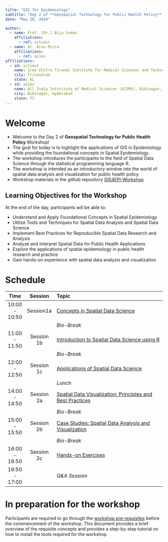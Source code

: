```yaml
---
title: "GIS for Epidemiology"
subtitle: "Day 2 of **Geospatial Technology for Public Health Policy** Workshop <br>*May 27--29, 2024 --- GISE Hub, IIT Bombay<br>\\@Central University Gujarat (CUG), Gandhinagar*" 
date: "May 28, 2024"

author:
  - name: Prof. (Dr.) Biju Soman
    affiliations:
      - ref: sctimst
  - name: Dr. Arun Mitra
    affiliations:
      - ref: aiims
affiliations:
  - id: sctimst
    name: Sree Chitra Tirunal Institute for Medical Sciences and Technology (SCTIMST), Trivandrum
    city: Trivandrum
    state: KL
  - id: aiims
    name: All India Intstitute of Medical Sciences (AIIMS), Bibinagar, Hyderabad
    city: Bibinagar, Hyderabad
    state: TS
---
```


# Welcome

  - Welcome to the Day 2 of **Geospatial Technology for Public Health Policy** Workshop!
  - The goal for today is to highlight the applications of GIS in Epidemiology while providing the foundational concepts in Spatial Epidemiology. 
  - The workshop introduces the participants to the field of Spatial Data Science through the statistical programming language R.
  - The workshop is intended as an introductory window into the world of spatial data analysis and visualization for public health policy.
  - Workshop materials in the github repository [GIS4EPI-Workshop](https://github.com/drarunmitra/GIS4Epidemiology)

## Learning Objectives for the Workshop

At the end of the day, participants will be able to:

- Understand and Apply Foundational Concepts in Spatial Epidemiology
- Utilize Tools and Techniques for Spatial Data Analysis and Spatial Data Science
- Implement Best Practices for Reproducible Spatial Data Research and Analysis
- Analyze and Interpret Spatial Data for Public Health Applications
- Explore the applications of spatial epidemiology in public health research and practice
- Gain hands-on experience with spatial data analysis and visualization



# Schedule

| Time          | Session       |  Topic                                                                                           | 
|:-------------:|:-------------:|:-------------------------------------------------------------------------------------------------|
| 10:00 - 10:50 | Session1a       | [Concepts in Spatial Data Science](session1a-foundational-concepts.qmd)  | 
|               | | _Bio-Break_                                                                                      | 
| 11:00 - 11:50 | Session 1b | [Introduction to Spatial Data Science using R](session1b-intro-sds.qmd)               |
|               | | _Bio-Break_                                                                                      | 
| 12:00 - 12:50 | Session 1c | [Applications of Spatial Data Science](session1c-investigate-outbreak.qmd) | 
|               | | _Lunch_                                                                                          | 
| 14:00 - 14:50 | Session 2a | [Spatial Data Visualization: Principles and Best Practices](session2a-spatial-data-vis.qmd) | 
|               | | _Bio-Break_                                                                                      | 
| 15:00 - 15:50 | Session 2b | [Case Studies: Spatial Data Analysis and Visualization](session2b-case-studies.qmd) | 
|               | | _Bio-Break_                                                                                      | 
| 16:00 - 16:50 | Session 2c | [Hands-on Exercises](session2c-hands-on.qmd) | 
| 16:50 - 17:00 | | _Q&A Session_              |  

# In preparation for the workshop

Participants are required to go through the [workshop pre-requisites](_materials/prerequisites_GIS4EPI.qmd) before the commencement of the workshop. 
This document provides a brief overview of the requisite concepts and provides a step-by-step tutorial on how to install the tools required for the workshop.